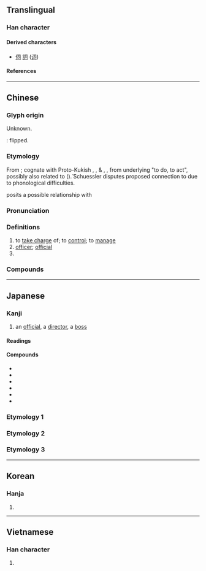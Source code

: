 {{character info}}
==Translingual==
{{stroke order}}
{{stroke order|type=animate}}

===Han character===
{{Han char|rn=30|rad=口|as=02|sn=5|four=17620|canj=SMR|ids=⿹𠃌𠮛}}

====Derived characters====
* [[伺]] [[詞]] ([[词]])

====References====
{{Han ref|kx=0174.030|dkj=03257|dj=0385.080|hdz=10572.080|uh=53F8}}

----

==Chinese==
{{zh-forms}}

===Glyph origin===
{{Han etym}}
Unknown.

''{{w|Shuowen}}'': {{zh-l|*后}} flipped.

===Etymology===
From {{inh|zh|sit-pro|*zə}}; cognate with Proto-Kukish {{IPAfont|*/ca/}}, {{cog|mro|caŋ||to do, to make}},  & {{cog|bo|tr=mdzad.pa}}, {{m|bo|tr=mdzod}}, from underlying {{IPAfont|*/m-za-t/}} "to do, to act", possibly also related to {{m|bo|tr=bzo|t=work, labour}} ({{zh-ref|Schuessler, 2007}}).̈ Schuessler disputes {{zh-ref|Löffler's (1966)}} proposed connection to {{och-l|乍|to do, work, make}} due to phonological difficulties.

{{zh-ref|Unger (1984)}} posits a possible relationship with {{cog|bo|tr=rdzi.po||t=herdsman}}

===Pronunciation===
{{zh-pron
|m=sī
|c=si1
|h=pfs=sṳ̂
|j=si1
|mb=sí/sú
|md=sṳ̆/sĭ
|mn=qz:sir/tw,xm,zz:su/ml,tw,jj,ph:si/tw,xm,zz:sai
|mn_note=sir/su/si (Jinjiang, Philippines) - literary;  si/sai - vernacular
|mn-t=si1
|w=1sr
|mc=y
|oc=y
|cat=v,n
}}

===Definitions===
{{zh-hanzi}}

# to [[take charge]] of; to [[control]]; to [[manage]]
# [[officer]]; [[official]]
# {{surname|zh}}

===Compounds===
{{zh-der|司舵|司法|司號員|司機|司空見慣|司令|司令部|司令員|司爐|司南|司售人員|司藥|司儀|司長|壽司|貝司|公司|司馬|司法權|司隸校尉|公司行號|司令官|公證公司|勾司人|司法院|布政司|司倉|司公|市舶司|司法行政|司馬法|大司馬|司馬門|司命|公司法|各司其事|司務|司事|三法司|光桿司令|三司|司隸|吃官司|分司|保險公司|公司債券|司農|司法官|司法警察|司法獨立|司寇|三司使|公司債|仲介公司|司空伎倆|司令臺|庫司|南司|上司|司徒|司禮|客帳司|司鐸|專司|密昔司|客將司|官司|司直|員司|卡司|兵馬司|保全公司|司理|大祭司|大眾公司|大司空|大司徒|冥司|凡立司|土司|四司六局|吐司|司馬青衫|司會|司戶|司成|司士|司城|司空|司牧|司法機關|司房|勒克司|分公司|司更|判司|公司重整|兩合公司|司晨|密司脫|廣儲司|大司客|東司|拜耳公司|押司|本司三院|投資公司|本司院|文君司馬|所司|江州司馬|教坊司|有司|派司|沒頭官司|盎司|打官司|有限公司|稅務司|法司|有司徹|祭司|監司|百貨公司|百司|牧司|牝雞司晨|無限公司|握股公司|毛司|控股公司|航空公司|起司|職司|總公司|見慣司空|船公司|藩司|總司令|起司蛋糕|興業公司|臺司|費司|開司米龍|通政司|股份公司|頂頭上司|陰司|蔡司|開司米|金融公司|藍德公司|筆墨官司|行政司法|袞司|丁司壋|百福司|舊司|司奶:sai-nai;Min Nan}}

----

==Japanese==

===Kanji===
{{ja-kanji|grade=4|rs=口02}}

# an [[official]], a [[director]], a [[boss]]

====Readings====
{{ja-readings
|goon=し
|kanon=し
|toon=す
|kun=つかさ-, つかさど-る, みこともち-
}}

====Compounds====
{{der-top|Compounds}}
* {{ja-r|司%会|し%かい|leading a meeting; [[chairman]]}}
* {{ja-r|司%書|し%しょ|[[librarian]]}}
* {{ja-r|司%法|し%ほう|administration of justice}}
* {{ja-r|司%令|し%れい|command, control; [[commander]]}}
* {{ja-r|行%司|ぎょう%じ|{{lb|ja|sumo}} [[referee]]}}
* {{ja-r|寿司|すし|[[sushi]]}}
{{der-bottom}}

===Etymology 1===
{{ja-kanjitab|つかさ|yomi=kun}}
{{ja-see|つかさ|key=つかさ}}

===Etymology 2===
{{ja-kanjitab|yomi=nanori|まもる}}
{{ja-see|まもる}}

===Etymology 3===
{{ja-kanjitab|yomi=k|みこともち}}
{{ja-see|みこともち}}

----

==Korean==

===Hanja===
{{ko-hanja|hangeul=[[사]]|rv=sa|mr=sa}}

# {{rfdef|ko|sort=口02}}

----

==Vietnamese==

===Han character===
{{vi-readings|reading=[[ti]], [[tư]], [[tơ]]|rs=口02}}

# {{rfdef|vi|sort=口02}}